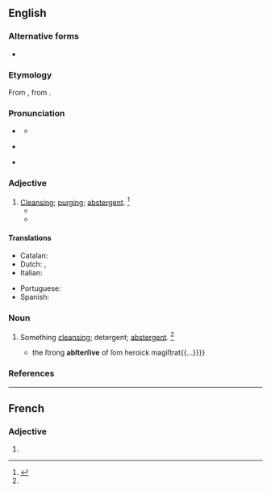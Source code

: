 ==English==

===Alternative forms===
* {{l|en|abstergent}}

===Etymology===
{{root|en|ine-pro|*terh₁-}}
From {{der|en|frm|abstersif}}, from {{der|en|la|abstersus}}.

===Pronunciation===
* {{a|RP}} {{IPA|en|/əbˈstɝː(ɹ).sɪv/}}
** {{audio|en|LL-Q1860 (eng)-Vealhurl-abstersive.wav|Audio (UK)}}
* {{a|US}} {{IPA|en|/æbˈstɝ.sɪv/|/əbˈstɝ.sɪv/}}
* {{rhymes|en|ɜː(ɹ)sɪv|s=3}}

===Adjective===
{{en-adj}}

# [[cleansing|Cleansing]]; [[purging]]; [[abstergent]]. {{defdate|First attested around 1350 to 1470.}}<ref name=SOED>{{R:SOED5|page=10}}</ref>
#* {{RQ:Montaigne Florio Essayes|chapter=That the taste of goods or evilles doth greatly depend on the opinion we have of them|book=I|page=137|passage=If he cannot digeſt a ſtrong and '''abſterſive''' drugge, for to remove his evill, let him at leaſt take a lenitive pill to eaſe the ſame.}}
#* {{RQ:Bacon Sylva Sylvarum|century=I|pages=21–22|pageref=21|para=65|passage=Therefore it is good, after ''Purging'', to vſe ''Apozumes'', and ''Broths'', not ſo much ''Opening'' as thoſe vſed before ''Purging'', but '''''Abſterſiue''''' and ''Mundifying Cliſters'' alſo are good to conclude with, to draw away the Reliques of the Humours, that may haue deſcended to the ''Lower Region'' of the ''Body''.}}

====Translations====
{{trans-top|cleansing, purging}}
* Catalan: {{t|ca|abstersiu}}
* Dutch: {{t+|nl|zuiverend}}, {{t+|nl|reinigend}}
* Italian: {{t|it|astersivo}}
{{trans-mid}}
* Portuguese: {{t|pt|abstersivo}}
* Spanish: {{t+|es|abstersivo}}
{{trans-bottom}}

===Noun===
{{en-noun}}

# {{lb|en|now|rare}} Something [[cleansing]]; detergent; [[abstergent]]. {{defdate|First attested around 1350 to 1470.}}<ref name=SOED/>
#* {{RQ:Milton Tetrachordon|page=11|passage={{...}}the ſtrong '''abſterſive''' of ſom heroick magiſtrat{{...}}}}

===References===
<references/>

----

==French==

===Adjective===
{{head|fr|adjective form}}

# {{feminine singular of|fr|abstersif}}